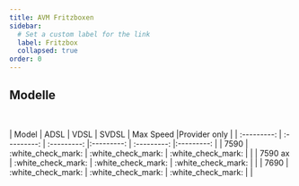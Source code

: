 ```yaml
---
title: AVM Fritzboxen
sidebar:
  # Set a custom label for the link
  label: Fritzbox
  collapsed: true
order: 0
---
```



## Modelle

<Tabs>
<TabItem label="DSL">
<p id="anchor">&nbsp;</p>
|        Model         |     ADSL      |         VDSL          |       SVDSL       | Max Speed |Provider  only |
| :---------: | :---------: | :---------: |:---------: | :---------: |:---------: |
| 7590 | :white_check_mark: | :white_check_mark:  | :white_check_mark: |  |
| 7590 ax | :white_check_mark: | :white_check_mark:  | :white_check_mark: |  |
| 7690 | :white_check_mark: | :white_check_mark:  | :white_check_mark: |  |

</TabItem>
<TabItem label="LTE">
<p id="anchor">&nbsp;</p>
</TabItem>
<TabItem label="Cable">
<p id="anchor">&nbsp;</p>
</TabItem>
<TabItem label="Fiber">
<p id="anchor">&nbsp;</p>
</TabItem>
<TabItem label="Nur Router">
<p id="anchor">&nbsp;</p>
</TabItem>
</Tabs>
